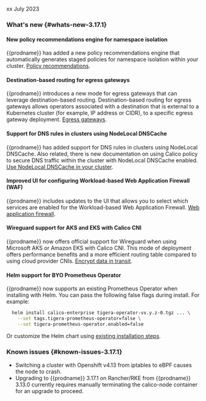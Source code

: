 xx July 2023

### What's new {#whats-new-3.17.1}

#### New policy recommendations engine for namespace isolation
{{prodname}} has added a new policy recommendations engine that automatically generates staged policies for namespace isolation within your cluster. [Policy recommendations](network-policy/recommendations/policy-recommendations.mdx).

#### Destination-based routing for egress gateways
{{prodname}} introduces a new mode for egress gateways that can leverage destination-based routing. Destination-based routing for egress gateways allows operators associated with a destination that is external to a Kubernetes cluster (for example, IP address or CIDR), to a specific egress gateway deployment. [Egress gateways](networking/egress/egress-gateway-on-prem.mdx).

#### Support for DNS rules in clusters using NodeLocal DNSCache
{{prodname}} has added support for DNS rules in clusters using NodeLocal DNSCache. Also related, there is new documentation on using Calico policy to secure DNS traffic within the cluster with NodeLocal DNSCache enabled. [Use NodeLocal DNSCache in your cluster](networking/configuring/node-local-dns-cache.mdx).

#### Improved UI for configuring Workload-based Web Application Firewall (WAF)
{{prodname}} includes updates to the UI that allows you to select which services are enabled for the Workload-based Web Application Firewall. [Web application firewall](threat/web-application-firewall.mdx).

#### Wireguard support for AKS and EKS with Calico CNI
{{prodname}} now offers official support for Wireguard when using Microsoft AKS or Amazon EKS with Calico CNI. This mode of deployment offers performance benefits and a more efficient routing table compared to using cloud provider CNIs.  [Encrypt data in transit](compliance/encrypt-cluster-pod-traffic.mdx).

#### Helm support for BYO Prometheus Operator
{{prodname}} now supports an existing Prometheus Operator when installing with Helm. You can pass the following false flags during install. For example:

```bash
  helm install calico-enterprise tigera-operator-vx.y.z-0.tgz ... \
    --set tags.tigera-prometheus-operator=false \
    --set tigera-prometheus-operator.enabled=false
```
Or customize the Helm chart using [existing installation steps](getting-started/install-on-clusters/kubernetes/helm.mdx).

### Known issues {#known-issues-3.17.1}
- Switching a cluster with Openshift v4.13 from iptables to eBPF causes the node to crash.
- Upgrading to {{prodname}} 3.17.1 on Rancher/RKE from {{prodname}} 3.13.0 currently requires manually terminating the calico-node container for an upgrade to proceed.